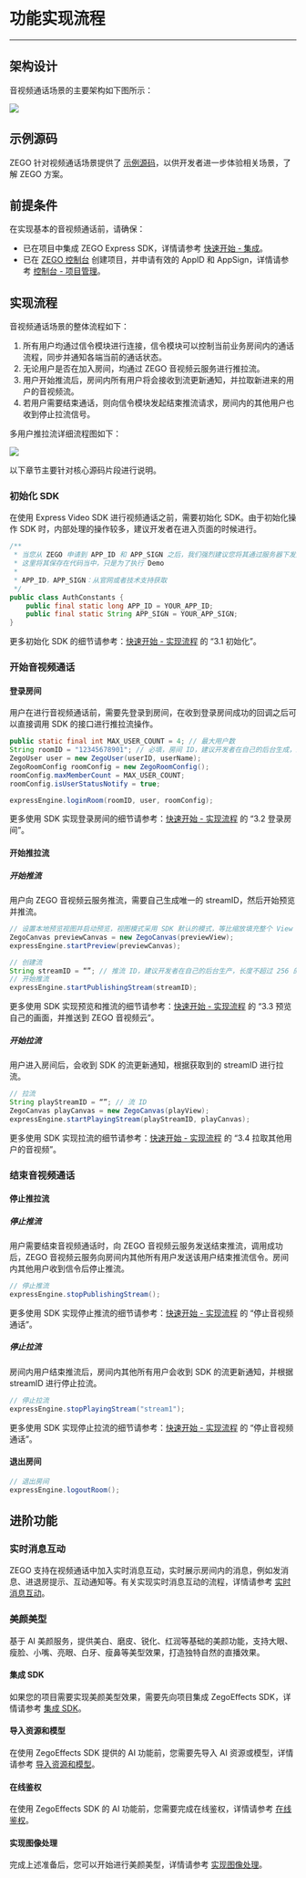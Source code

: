 # 功能实现流程

- - -

## 架构设计

音视频通话场景的主要架构如下图所示：


<Frame width="512" height="auto" caption=""><img src="https://doc-media.zego.im/sdk-doc/Pics/Video_call/Audio_video_call.png" /></Frame>

## 示例源码

ZEGO 针对视频通话场景提供了 [示例源码](/video-call/run-example-code/android)，以供开发者进一步体验相关场景，了解 ZEGO 方案。

## 前提条件

在实现基本的音视频通话前，请确保：

- 已在项目中集成 ZEGO Express SDK，详情请参考 [快速开始 - 集成](/real-time-video-ios-oc/quick-start/integrating-sdk)。
- 已在 [ZEGO 控制台](https://console.zego.im) 创建项目，并申请有效的 AppID 和 AppSign，详情请参考 [控制台 - 项目管理](/console/project-info)。


## 实现流程

音视频通话场景的整体流程如下：

1. 所有用户均通过信令模块进行连接，信令模块可以控制当前业务房间内的通话流程，同步并通知各端当前的通话状态。
2. 无论用户是否在加入房间，均通过 ZEGO 音视频云服务进行推拉流。
3. 用户开始推流后，房间内所有用户将会接收到流更新通知，并拉取新进来的用户的音视频流。
4. 若用户需要结束通话，则向信令模块发起结束推流请求，房间内的其他用户也收到停止拉流信号。


多用户推拉流详细流程图如下：

<Frame width="512" height="auto" caption=""><img src="https://doc-media.zego.im/sdk-doc/Pics/Video_call/Audio_video.png" /></Frame>


<Note title="提示">

以下章节主要针对核心源码片段进行说明。
</Note>



### 初始化 SDK

在使用 Express Video SDK 进行视频通话之前，需要初始化 SDK。由于初始化操作 SDK 时，内部处理的操作较多，建议开发者在进入页面的时候进行。

```java
/**
 * 当您从 ZEGO 申请到 APP_ID 和 APP_SIGN 之后，我们强烈建议您将其通过服务器下发到 App，而不是保存在代码当中
 * 这里将其保存在代码当中，只是为了执行 Demo
 *
 * APP_ID，APP_SIGN：从官网或者技术支持获取
 */
public class AuthConstants {
    public final static long APP_ID = YOUR_APP_ID;
    public final static String APP_SIGN = YOUR_APP_SIGN;
}
```

更多初始化 SDK 的细节请参考：[快速开始 - 实现流程](/real-time-video-android-java/quick-start/implementing-video-call#3_1) 的 “3.1 初始化”。


### 开始音视频通话

#### 登录房间

用户在进行音视频通话前，需要先登录到房间，在收到登录房间成功的回调之后可以直接调用 SDK 的接口进行推拉流操作。


```java
public static final int MAX_USER_COUNT = 4; // 最大用户数
String roomID = "12345678901"; // 必填，房间 ID，建议开发者在自己的后台生成，最大长度为 128 字节的字符串。仅支持数字、英文字符和 '~', '!', '@', '#', '$', '', '^', '&', '*', '(', ')', '_', '+', '=', '-', ', ';', '’', ',', '.', '<', '>', '/'。
ZegoUser user = new ZegoUser(userID, userName);
ZegoRoomConfig roomConfig = new ZegoRoomConfig();
roomConfig.maxMemberCount = MAX_USER_COUNT;
roomConfig.isUserStatusNotify = true;

expressEngine.loginRoom(roomID, user, roomConfig);
```

更多使用 SDK 实现登录房间的细节请参考：[快速开始 - 实现流程](/real-time-video-android-java/quick-start/implementing-video-call#3_2) 的 “3.2 登录房间”。


#### 开始推拉流

##### 开始推流

用户向 ZEGO 音视频云服务推流，需要自己生成唯一的 streamID，然后开始预览并推流。

```java
// 设置本地预览视图并启动预览，视图模式采用 SDK 默认的模式，等比缩放填充整个 View
ZegoCanvas previewCanvas = new ZegoCanvas(previewView);
expressEngine.startPreview(previewCanvas);

// 创建流
String streamID = “”; // 推流 ID，建议开发者在自己的后台生产，长度不超过 256 的字符串，仅支持仅支持数字、英文字符和 "-"、"_"。
// 开始推流
expressEngine.startPublishingStream(streamID);
```

更多使用 SDK 实现预览和推流的细节请参考：[快速开始 - 实现流程](/real-time-video-android-java/quick-start/implementing-video-call#3_3) 的 “3.3 预览自己的画面，并推送到 ZEGO 音视频云”。


##### 开始拉流

用户进入房间后，会收到 SDK 的流更新通知，根据获取到的 streamID 进行拉流。

```java
// 拉流
String playStreamID = “”; // 流 ID
ZegoCanvas playCanvas = new ZegoCanvas(playView);
expressEngine.startPlayingStream(playStreamID, playCanvas);
```

更多使用 SDK 实现拉流的细节请参考：[快速开始 - 实现流程](/real-time-video-android-java/quick-start/implementing-video-call#3_4) 的 “3.4 拉取其他用户的音视频”。


### 结束音视频通话

#### 停止推拉流

##### 停止推流
用户需要结束音视频通话时，向 ZEGO 音视频云服务发送结束推流，调用成功后，ZEGO 音视频云服务向房间内其他所有用户发送该用户结束推流信令。房间内其他用户收到信令后停止推流。

```java
// 停止推流
expressEngine.stopPublishingStream();
```

更多使用 SDK 实现停止推流的细节请参考：[快速开始 - 实现流程](/real-time-video-android-java/quick-start/implementing-video-call#4_2) 的 “停止音视频通话”。

##### 停止拉流

房间内用户结束推流后，房间内其他所有用户会收到 SDK 的流更新通知，并根据 streamID 进行停止拉流。

```java
// 停止拉流
expressEngine.stopPlayingStream("stream1");
```
更多使用 SDK 实现停止拉流的细节请参考：[快速开始 - 实现流程](/real-time-video-android-java/quick-start/implementing-video-call#4_2) 的 “停止音视频通话”。

#### 退出房间

```java
// 退出房间
expressEngine.logoutRoom();
```

## 进阶功能

### 实时消息互动

ZEGO 支持在视频通话中加入实时消息互动，实时展示房间内的消息，例如发消息、进退房提示、互动通知等。有关实现实时消息互动的流程，详情请参考 [实时消息互动](/video-call/advanced/im/android)。


### 美颜美型

基于 AI 美颜服务，提供美白、磨皮、锐化、红润等基础的美颜功能，支持大眼、瘦脸、小嘴、亮眼、白牙、瘦鼻等美型效果，打造独特自然的直播效果。

#### 集成 SDK

如果您的项目需要实现美颜美型效果，需要先向项目集成 ZegoEffects SDK，详情请参考 [集成 SDK](/ai-effects-android-java/quick-starts/import-the-sdk)。

#### 导入资源和模型

在使用 ZegoEffects SDK 提供的 AI 功能前，您需要先导入 AI 资源或模型，详情请参考 [导入资源和模型](/ai-effects-android-java/quick-starts/import-resources-and-models)。

#### 在线鉴权

在使用 ZegoEffects SDK 的 AI 功能前，您需要完成在线鉴权，详情请参考 [在线鉴权](/ai-effects-android-java/quick-starts/online-authentication)。

#### 实现图像处理

完成上述准备后，您可以开始进行美颜美型，详情请参考 [实现图像处理](/ai-effects-android-java/quick-starts/implement-basic-image-processing)。
